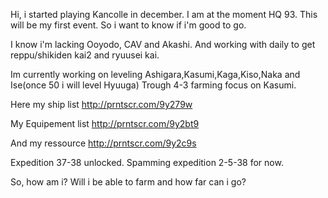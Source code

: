Hi, i started playing Kancolle in december. I am at the moment HQ 93. This will be my first event. So i want to know if i'm good to go.

I know i'm lacking Ooyodo, CAV and Akashi. And working with daily to get reppu/shikiden kai2 and ryuusei kai.

Im currently working on leveling Ashigara,Kasumi,Kaga,Kiso,Naka and Ise(once 50 i will level Hyuuga) Trough 4-3 farming focus on Kasumi.

Here my ship list [[http://prntscr.com/9y279w]]

My Equipement list [[http://prntscr.com/9y2bt9]]

And my ressource [[http://prntscr.com/9y2c9s]]

Expedition 37-38 unlocked. Spamming expedition 2-5-38 for now.

So, how am i? Will i be able to farm and how far can i go?<ac_metadata title="Hi i&#039;m new to kancolle. What can i do for this event?"> </ac_metadata>